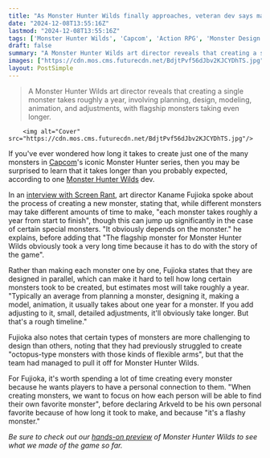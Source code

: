 ```yaml
---
title: "As Monster Hunter Wilds finally approaches, veteran dev says making a new monster 'takes about one year,' and that's not counting 'small, detailed adjustments'"
date: "2024-12-08T13:55:16Z"
lastmod: "2024-12-08T13:55:16Z"
tags: ['Monster Hunter Wilds', 'Capcom', 'Action RPG', 'Monster Design', 'Game Development']
draft: false
summary: "A Monster Hunter Wilds art director reveals that creating a single monster takes roughly a year, involving planning, design, modeling, animation, and adjustments, with flagship monsters taking even longer."
images: ["https://cdn.mos.cms.futurecdn.net/BdjtPvf56dJbv2KJCYDhTS.jpg"]
layout: PostSimple
---
```

> A Monster Hunter Wilds art director reveals that creating a single monster takes roughly a year, involving planning, design, modeling, animation, and adjustments, with flagship monsters taking even longer.


        <img alt="Cover" src="https://cdn.mos.cms.futurecdn.net/BdjtPvf56dJbv2KJCYDhTS.jpg"/>
        
If you've ever wondered how long it takes to create just one of the many monsters in [Capcom](https://www.gamesradar.com/tag/capcom/)'s iconic Monster Hunter series, then you may be surprised to learn that it takes longer than you probably expected, according to one [Monster Hunter Wilds](https://www.gamesradar.com/games/monster-hunter/monster-hunter-wilds-guide/) dev.

In an [interview with Screen Rant](https://screenrant.com/monster-hunter-wilds-design-art-director/), art director Kaname Fujioka spoke about the process of creating a new monster, stating that, while different monsters may take different amounts of time to make, "each monster takes roughly a year from start to finish", though this can jump up significantly in the case of certain special monsters. "It obviously depends on the monster." he explains, before adding that "The flagship monster for Monster Hunter Wilds obviously took a very long time because it has to do with the story of the game".

Rather than making each monster one by one, Fujioka states that they are designed in parallel, which can make it hard to tell how long certain monsters took to be created, but estimates most will take roughly a year. "Typically an average from planning a monster, designing it, making a model, animation, it usually takes about one year for a monster. If you add adjusting to it, small, detailed adjustments, it'll obviously take longer. But that's a rough timeline."

Fujioka also notes that certain types of monsters are more challenging to design than others, noting that they had previously struggled to create "octopus-type monsters with those kinds of flexible arms", but that the team had managed to pull it off for Monster Hunter Wilds. 

For Fujioka, it's worth spending a lot of time creating every monster because he wants players to have a personal connection to them. "When creating monsters, we want to focus on how each person will be able to find their own favorite monster", before declaring Arkveld to be his own personal favorite because of how long it took to make, and because "it's a flashy monster." 

*Be sure to check out our *[<em>hands-on preview</em>](https://www.gamesradar.com/games/monster-hunter/i-spent-5-hours-with-a-new-build-of-monster-hunter-wilds-and-it-solved-basically-every-problem-i-had-after-playing-the-beta-now-this-really-feels-like-monster-hunter-world-2/)* of Monster Hunter Wilds to see what we made of the game so far.*
        